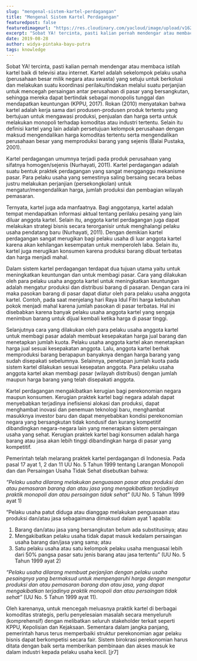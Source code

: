 ```yaml
---
slug: "mengenal-sistem-kartel-perdagangan"
title: "Mengenal Sistem Kartel Perdagangan"
featuredpost: false
featuredimageurl: "https://res.cloudinary.com/yacloud/image/upload/v1624709377/articles%20pictures/2019-08-28-mengenal-sistem-kartel-perdagangan/kartel_rjv7gt.jpg"
excerpt: "Sobat YA! tercinta, pasti kalian pernah mendengar atau membaca istilah kartel baik di televisi atau internet."
date: 2019-08-28
author: widya-pintaka-bayu-putra
tags: knowledge
---
```


Sobat YA! tercinta, pasti kalian pernah mendengar atau membaca istilah kartel baik di televisi atau internet. Kartel adalah sekelompok pelaku usaha (perusahaan besar milik negara atau swasta) yang setuju untuk berkolusi dan melakukan suatu koordinasi perilaku/tindakan melalui suatu perjanjian untuk mencegah persaingan antar perusahaan di pasar yang bersangkutan, sehingga mereka dapat bertindak sebagai monopolis tunggal dan mendapatkan keuntungan (KPPU, 2017). Rokan (2010) menyatakan bahwa kartel adalah kerja sama dari produsen-produsen produk tertentu yang bertujuan untuk mengawasi produksi, penjualan dan harga serta untuk melakukan monopoli terhadap komoditas atau industri tertentu. Selain itu definisi kartel yang lain adalah persetujuan kelompok perusahaan dengan maksud mengendalikan harga komoditas tertentu serta mengendalikan perusahaan besar yang memproduksi barang yang sejenis (Balai Pustaka, 2001).

Kartel perdagangan umumnya terjadi pada produk perusahaan yang sifatnya homogen/sejenis (Nurhayati, 2011). Kartel perdagangan adalah suatu bentuk praktek perdagangan yang sangat mengganggu mekanisme pasar. Para pelaku usaha yang semestinya saling bersaing secara bebas justru melakukan perjanjian (persekongkolan) untuk mengatur/mengendalikan harga, jumlah produksi dan pembagian wilayah pemasaran.

Ternyata, kartel juga ada manfaatnya. Bagi anggotanya, kartel adalah tempat mendapatkan informasi aktual tentang perilaku pesaing yang lain diluar anggota kartel. Selain itu, anggota kartel perdagangan juga dapat melakukan strategi bisnis secara terorganisir untuk menghalangi pelaku usaha pendatang baru (Nurhayati, 2011). Dengan demikian kartel perdagangan sangat merugikan bagi pelaku usaha di luar anggota kartel karena akan kehilangan kesempatan untuk memperoleh laba. Selain itu, kartel juga merugikan konsumen karena produksi barang dibuat terbatas dan harga menjadi mahal.

Dalam sistem kartel perdagangan terdapat dua tujuan utama yaitu untuk meningkatkan keuntungan dan untuk membagi pasar. Cara yang dilakukan oleh para pelaku usaha anggota kartel untuk meningkatkan keuntungan adalah mengatur produksi dan distribusi barang di pasaran. Dengan cara ini maka pasokan barang di pasar dapat diatur oleh para pelaku usaha anggota kartel. Contoh, pada saat menjelang hari Raya Idul Fitri harga kebutuhan pokok menjadi mahal karena jumlah pasokan di pasar terbatas. Hal ini disebabkan karena banyak pelaku usaha anggota kartel yang sengaja menimbun barang untuk dijual kembali ketika harga di pasar tinggi.

Selanjutnya cara yang dilakukan oleh para pelaku usaha anggota kartel untuk membagi pasar adalah membuat kesepakatan harga jual barang dan menetapkan jumlah kuota. Pelaku usaha anggota kartel akan menetapkan harga jual sesuai kesepakatan anggota. Lalu, anggota kartel berhak memproduksi barang berapapun banyaknya dengan harga barang yang sudah disepakati sebelumnya. Selainnya, penetapan jumlah kuota pada sistem kartel dilakukan sesuai kesepatan anggota. Para pelaku usaha anggota kartel akan membagi pasar (wilayah distribusi) dengan jumlah maupun harga barang yang telah disepakati anggota.

Kartel perdagangan mengakibatkan kerugian bagi perekonomian negara maupun konsumen. Kerugian praktek kartel bagi negara adalah dapat menyebabkan terjadinya inefisiensi alokasi dan produksi, dapat menghambat inovasi dan penemuan teknologi baru, menghambat masukknya investor baru dan dapat menyebabkan kondisi perekonomian negara yang bersangkutan tidak kondusif dan kurang kompetitif dibandingkan negara-negara lain yang menerapkan sistem persaingan usaha yang sehat. Kerugian praktek kartel bagi konsumen adalah harga barang atau jasa akan lebih tinggi dibandingkan harga di pasar yang kompetitif.

Pemerintah telah melarang praktek kartel perdagangan di Indonesia. Pada pasal 17 ayat 1, 2 dan 11 UU No. 5 Tahun 1999 tentang Larangan Monopoli dan dan Persaingan Usaha Tidak Sehat disebutkan bahwa:

_“Pelaku usaha dilarang melakukan penguasaan pasar atas produksi dan atau pemasaran barang dan atau jasa yang mengakibatkan terjadinya praktik monopoli dan atau persaingan tidak sehat”_ (UU No. 5 Tahun 1999 ayat 1)

“Pelaku usaha patut diduga atau dianggap melakukan penguasaan atau produksi dan/atau jasa sebagaimana dimaksud dalam ayat 1 apabila:

1.  Barang dan/atau jasa yang bersangkutan belum ada substitusinya; atau
2.  Mengakibatkan pelaku usaha tidak dapat masuk kedalam persaingan usaha barang dan/jasa yang sama; atau
3.  Satu pelaku usaha atau satu kelompok pelaku usaha menguasai lebih dari 50% pangsa pasar satu jenis barang atau jasa tertentu” (UU No. 5 Tahun 1999 ayat 2)

_“Pelaku usaha dilarang membuat perjanjian dengan pelaku usaha pesaingnya yang bermaksud untuk mempengaruhi harga dengan mengatur produksi dan atau pemasaran barang dan atau jasa, yang dapat mengakibatkan terjadinya praktik monopoli dan atau persaingan tidak sehat”_ (UU No. 5 Tahun 1999 ayat 11).

Oleh karenanya, untuk mencegah meluasnya praktik kartel di berbagai komoditas strategis, perlu penyelesaian masalah secara menyeluruh (komprehensif) dengan melibatkan seluruh stakeholder terkait seperti KPPU, Kepolisian dan Kejaksaan. Sementara dalam jangka panjang, pemerintah harus terus memperbaiki struktur perekonomian agar pelaku bisnis dapat berkompetisi secara fair. Sistem birokrasi perekonomian harus ditata dengan baik serta memberikan pembinaan dan akses masuk ke dalam industri kepada pelaku usaha kecil. [jr7]

